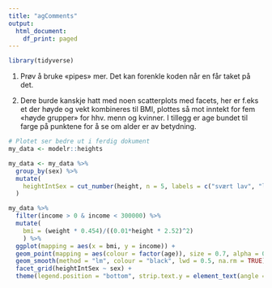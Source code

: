 ```yaml
---
title: "agComments"
output:
  html_document:
    df_print: paged
---
```


```r
library(tidyverse)

```

1.  Prøv å bruke «pipes» mer. Det kan forenkle koden når en får taket på det.

2.  Dere burde kanskje hatt med noen scatterplots med facets, her er f.eks et der høyde og vekt kombineres til BMI, plottes så mot inntekt for fem «høyde grupper» for hhv. menn og kvinner. I tillegg er age bundet til farge på punktene for å se om alder er av betydning.

```r
# Plotet ser bedre ut i ferdig dokument
my_data <- modelr::heights

my_data <- my_data %>% 
  group_by(sex) %>% 
  mutate(
    heightIntSex = cut_number(height, n = 5, labels = c("svært lav", "lav", "middels", "høy", "svært høy"))
  )

my_data %>% 
  filter(income > 0 & income < 300000) %>%
  mutate(
    bmi = (weight * 0.454)/((0.01*height * 2.52)^2)
    ) %>% 
  ggplot(mapping = aes(x = bmi, y = income)) +
  geom_point(mapping = aes(colour = factor(age)), size = 0.7, alpha = 0.3, na.rm = TRUE) + 
  geom_smooth(method = "lm", colour = "black", lwd = 0.5, na.rm = TRUE) + 
  facet_grid(heightIntSex ~ sex) + 
  theme(legend.position = "bottom", strip.text.y = element_text(angle = 0))
```
